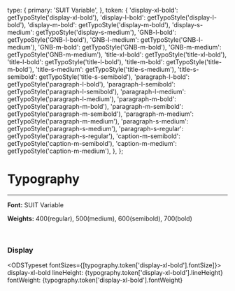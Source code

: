 
<Meta title="Typography" />

  type: {
    primary: 'SUIT Variable',
  },
  token: {
    'display-xl-bold': getTypoStyle('display-xl-bold'),
    'display-l-bold': getTypoStyle('display-l-bold'),
    'display-m-bold': getTypoStyle('display-m-bold'),
    'display-s-medium': getTypoStyle('display-s-medium'),
    'GNB-l-bold': getTypoStyle('GNB-l-bold'),
    'GNB-l-medium': getTypoStyle('GNB-l-medium'),
    'GNB-m-bold': getTypoStyle('GNB-m-bold'),
    'GNB-m-medium': getTypoStyle('GNB-m-medium'),
    'title-xl-bold': getTypoStyle('title-xl-bold'),
    'title-l-bold': getTypoStyle('title-l-bold'),
    'title-m-bold': getTypoStyle('title-m-bold'),
    'title-s-medium': getTypoStyle('title-s-medium'),
    'title-s-semibold': getTypoStyle('title-s-semibold'),
    'paragraph-l-bold': getTypoStyle('paragraph-l-bold'),
    'paragraph-l-semibold': getTypoStyle('paragraph-l-semibold'),
    'paragraph-l-medium': getTypoStyle('paragraph-l-medium'),
    'paragraph-m-bold': getTypoStyle('paragraph-m-bold'),
    'paragraph-m-semibold': getTypoStyle('paragraph-m-semibold'),
    'paragraph-m-medium': getTypoStyle('paragraph-m-medium'),
    'paragraph-s-medium': getTypoStyle('paragraph-s-medium'),
    'paragraph-s-regular': getTypoStyle('paragraph-s-regular'),
    'caption-m-semibold': getTypoStyle('caption-m-semibold'),
    'caption-m-medium': getTypoStyle('caption-m-medium'),
  },
};


# Typography

---

**Font:** SUIT Variable

**Weights:** 400(regular), 500(medium), 600(semibold), 700(bold)

<br />

### Display

<ODSTypeset fontSizes={[typography.token['display-xl-bold'].fontSize]}>
  <span>display-xl-bold</span>
  <span>lineHeight: {typography.token['display-xl-bold'].lineHeight}</span>
  <span>fontWeight: {typography.token['display-xl-bold'].fontWeight}</span>
</ODSTypeset>
